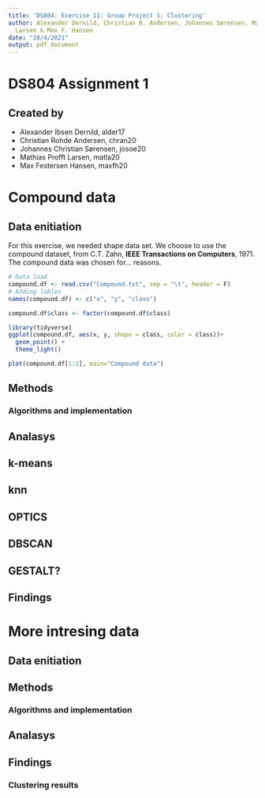 ```yaml
---
title: 'DS804: Exercise 11: Group Project 1: Clustering'
author: Alexander Dernild, Christian R. Andersen, Johannes Sørensen, Mathias P.
  Larsen & Max F. Hansen
date: "28/4/2021"
output: pdf_document
---
```


<!-- image ![](path/to/sdulogo.png) -->

# **DS804 Assignment 1**  
## Created by  
* Alexander Ibsen Dernild, alder17  
* Christian Rohde Andersen, chran20  
* Johannes Christian Sørensen, josoe20  
* Mathias Profft Larsen, matla20  
* Max Festersen Hansen, maxfh20  

# Compound data  
## Data enitiation
For this exercise, we needed shape data set. We choose to use the compound
dataset, from C.T. Zahn, **IEEE Transactions on Computers**, 1971.
The compound data was chosen for... reasons.<!-- XX TODO: expand reason.  -->

```r
# Data load
compound.df <- read.csv("Compound.txt", sep = "\t", header = F)
# Adding lables
names(compound.df) <- c("x", "y", "class")

compound.df$class <- factor(compound.df$class)
```

```r
library(tidyverse)
ggplot(compound.df, aes(x, y, shape = class, color = class))+
  geom_point() +
  theme_light()

plot(compound.df[1:2], main="Compound data")
```

## Methods  


### Algorithms and implementation  
<!-- XX TODO: explain witch algorithms and implementations that were used -->

  
## Analasys
<!-- XX TODO: find analysis methods -->


## k-means
<!-- XX TODO: perform analysis -->

## knn
<!-- XX TODO: perform analysis -->

## OPTICS
<!-- XX TODO: perform analysis -->


## DBSCAN
<!-- XX TODO: perform analysis -->

## GESTALT?
<!-- XX find info om: GESTALT -->


## Findings
<!-- XX TODO: Explain what we found / sum up results -->


# More intresing data
<!-- XX TODO: find more intresting data for us and analyze it. -->


## Data enitiation
<!-- XX TODO: Initiate more intersting data -->


## Methods  


### Algorithms and implementation  
<!-- XX TODO: explain witch algorithms and implementations that were used -->

  
## Analasys
<!-- XX TODO: perform analysis -->


## Findings
<!-- XX TODO: Explain what we found / sum up results -->


### Clustering results
<!-- XX Answer: What can you learn about that [new] data by using clustering? -->


```r

```

```r

```
